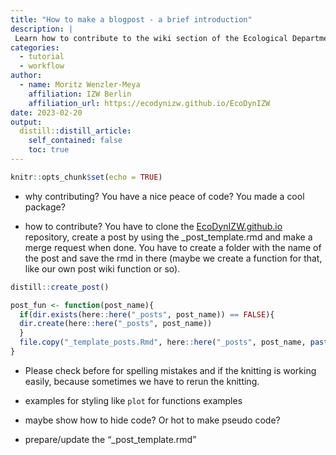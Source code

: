 ```yaml
---
title: "How to make a blogpost - a brief introduction"
description: |
 Learn how to contribute to the wiki section of the Ecological Department webpage. If you think you have an important information, script, package or just a pieace of code that might be intersesting for your collegues you can create easily a blog post and add this to the wiki section of the webpage.
categories:
  - tutorial
  - workflow
author:
  - name: Moritz Wenzler-Meya
    affiliation: IZW Berlin
    affiliation_url: https://ecodynizw.github.io/EcoDynIZW
date: 2023-02-20
output:
  distill::distill_article:
    self_contained: false
    toc: true
---
```


```r
knitr::opts_chunk$set(echo = TRUE)
```

- why contributing?
  You have a nice peace of code? You made a cool package?

- how to contribute?
  You have to clone the [EcoDynIZW.github.io](x-github-client://openRepo/https://github.com/EcoDynIZW/EcoDynIZW.github.io) repository, create a post by using the _post_template.rmd and make a merge request when done.
  You have to create a folder with the name of the post and save the rmd in there (maybe we create a function for that, like our own post wiki function or so).
  
```r
distill::create_post()

post_fun <- function(post_name){
  if(dir.exists(here::here("_posts", post_name)) == FALSE){
  dir.create(here::here("_posts", post_name))
  }
  file.copy("_template_posts.Rmd", here::here("_posts", post_name, paste0(post_name, ".rmd")))
}

```

  

- Please check before for spelling mistakes and if the knitting is working easily, because sometimes we have to rerun the knitting.

- examples for styling like `plot` for functions examples

- maybe show how to hide code? Or hot to make pseudo code? 

- prepare/update the "_post_template.rmd"


